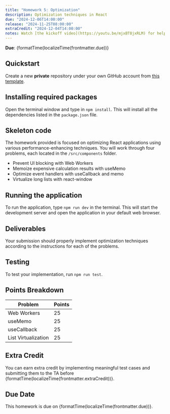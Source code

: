 ```yaml
---
title: "Homework 5: Optimization"
description: Optimization techniques in React
due: "2024-12-06T14:00:00"
release: "2024-11-25T08:00:00"
extraCredit: "2024-12-04T14:00:00"
notes: Watch [the kickoff video](https://youtu.be/mjxBT8jxRLM) for help getting started.
---
```



**Due**: {formatTime(localizeTime(frontmatter.due))}

## Quickstart

Create a new **private** repository under your own GitHub account
from [this template](https://github.com/swad-cs-uic/homework5-f24).

<Aside>
  <Fragment set:html={marked(frontmatter.notes)} />
</Aside>

## Installing required packages

Open the terminal window and type in `npm install`. This will install all the
dependencies listed in the `package.json` file.

## Skeleton code

The homework provided is focused on optimizing React applications using various
performance-enhancing techniques. You will work through four problems, each located in the `/src/components` folder.

- Prevent UI blocking with Web Workers
- Memoize expensive calculation results with useMemo
- Optimize event handlers with useCallback and memo
- Virtualize long lists with react-window

## Running the application

To run the application, type `npm run dev` in the terminal. This will start the development server and open the application in your default web browser.

## Deliverables

Your submission should properly implement optimization techniques according to the
instructions for each of the problems.

## Testing

To test your implementation, run `npm run test`.

## Points Breakdown

| Problem             | Points |
| ------------------- | ------ |
| Web Workers         | 25     |
| useMemo             | 25     |
| useCallback         | 25     |
| List Virtualization | 25     |

## Extra Credit

You can earn extra credit by implementing meaningful test cases and submitting
them to the TA before {formatTime(localizeTime(frontmatter.extraCredit))}.

## Due Date

This homework is due on {formatTime(localizeTime(frontmatter.due))}.
